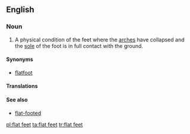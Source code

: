 {{also|flatfeet}}
==English==
{{wikipedia}}

===Noun===
{{en-plural noun|head=[[flat]] [[feet]]}}

# A physical condition of the feet where the [[arch|arches]] have collapsed and the [[sole]] of the foot is in full contact with the ground.

====Synonyms====
* [[flatfoot]]

====Translations====
{{trans-see|physical condition of the feet|flatfoot}}

====See also====
* [[flat-footed]]

[[pl:flat feet]]
[[ta:flat feet]]
[[tr:flat feet]]